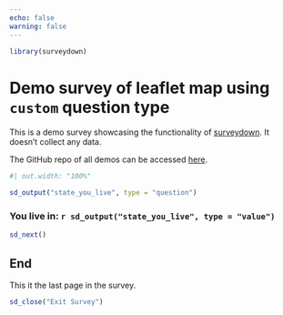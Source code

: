 ```yaml
---
echo: false
warning: false
---
```


```r
library(surveydown)
```

::: {#map_question .sd-page}

# Demo survey of leaflet map using `custom` question type

::: {.callout-note}

This is a demo survey showcasing the functionality of <a href="https://surveydown.org" target="_blank">surveydown</a>. It doesn't collect any data.

The GitHub repo of all demos can be accessed <a href="https://github.com/surveydown-dev/demos" target="_blank">here</a>.

:::

```r
#| out.width: "100%"

sd_output("state_you_live", type = "question")
```

### You live in: `r sd_output("state_you_live", type = "value")`

```r
sd_next()
```

:::

::: {#end .sd-page}

## End

This it the last page in the survey.

```r
sd_close("Exit Survey")
```

:::
